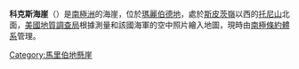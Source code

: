 {{Coord|75|49|S|115|7|W|source:GNIS|display=title}}

'''科克斯海崖'''（{{lang-en|Cox Bluff (Antarctica)}}）是[[南極洲|南極洲]]的海崖，位於[[瑪麗伯德地|瑪麗伯德地]]，處於[[斯皮茨嶺|斯皮茨嶺]]以西的[[托尼山|托尼山]]北面，[[美國地質調查局|美國地質調查局]]根據測量和該國海軍的空中照片繪入地圖，現時由[[南極條約體系|南極條約體系]]管理。

{{DEFAULTSORT:Cox Bluff (Antarctica)}}
[[Category:馬里伯地懸崖|Category:馬里伯地懸崖]]


{{MarieByrdLand-geo-stub}}